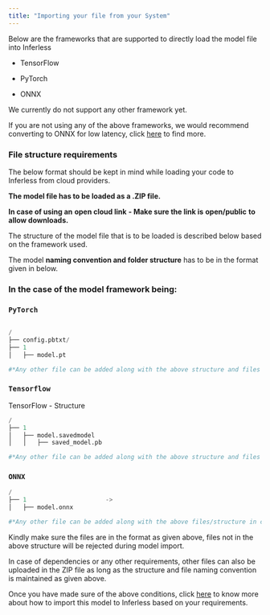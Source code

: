```yaml
---
title: "Importing your file from your System"
---
```


Below are the frameworks that are supported to directly load the model file into Inferless

* TensorFlow

* PyTorch

* ONNX

We currently do not support any other framework yet. 

If you are not using any of the above frameworks, we would recommend converting to ONNX for low latency, click [here](https://onnx.ai/supported-tools.html) to find more.

### 

### File structure requirements

The below format should be kept in mind while loading your code to Inferless from cloud providers.

**The model file has to be loaded as a .ZIP file.** 

**In case of using an** **open cloud link** **\- Make sure the link is** **open/public** **to allow downloads.**

The structure of the model file that is to be loaded is described below based on the framework used.

The model **naming convention and folder structure** has to be in the format given in below.

### In the case of the model framework being:

### **`PyTorch`**


```python PyTorch - File structure

/
├── config.pbtxt/
├── 1
│   ├── model.pt

#*Any other file can be added along with the above structure and files for any dependencies in the model*

```

### **`Tensorflow`**

TensorFlow - Structure

```python ONNX - File Structure
/
├── 1
│   ├── model.savedmodel
│   │   ├── saved_model.pb

#*Any other file can be added along with the above structure and files for any dependencies in the model*

```

### **`ONNX`**


```python ONNX - File Structure
/
├── 1                      -> 
│   ├── model.onnx

#*Any other file can be added along with the above files/structure in case any dependencies in the model*

```

Kindly make sure the files are in the format as given above, files not in the above structure will be rejected during model import.

In case of dependencies or any other requirements, other files can also be uploaded in the ZIP file as long as the structure and file naming convention is maintained as given above.

Once you have made sure of the above conditions, click [here](/integrations/file-import-from-system) to know more about how to import this model to Inferless based on your requirements.


